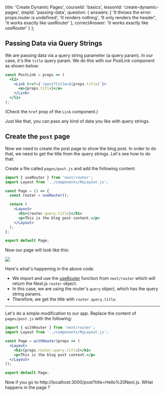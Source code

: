 
  title: 'Create Dynamic Pages',
  courseId: 'basics',
  lessonId: 'create-dynamic-pages',
  stepId: 'passing-data',
  question: {
    answers: [
      'It throws the error: props.router is undefined',
      'It renders nothing',
      'It only renders the header',
      'It works exactly like useRouter'
    ],
    correctAnswer: 'It works exactly like useRouter'
  }
};

## Passing Data via Query Strings

We are passing data via a query string parameter (a query param). In our case, it's the `title` query param. We do this with our PostLink component as shown below:

```jsx
const PostLink = props => (
  <li>
    <Link href={`/post?title=${props.title}`}>
      <a>{props.title}</a>
    </Link>
  </li>
);
```

(Check the `href` prop of the `Link` component.)

Just like that, you can pass any kind of data you like with query strings.

## Create the `post` page

Now we need to create the post page to show the blog post. In order to do that, we need to get the title from the query strings. Let's see how to do that:

Create a file called `pages/post.js` and add the following content:

```jsx
import { useRouter } from 'next/router';
import Layout from '../components/MyLayout.js';

const Page = () => {
  const router = useRouter();

  return (
    <Layout>
      <h1>{router.query.title}</h1>
      <p>This is the blog post content.</p>
    </Layout>
  );
};

export default Page;
```

Now our page will look like this:

![](https://cloud.githubusercontent.com/assets/50838/24542721/5fdd9c26-161a-11e7-9b10-296d4cb6912d.png)

Here's what's happening in the above code.

- We import and use the [useRouter](https://nextjs.org/docs#use-router) function from `next/router` which will return the Next.js `router` object.
- In this case, we are using the router's `query` object, which has the query string params.
- Therefore, we get the title with `router.query.title`.

---

Let's do a simple modification to our app. Replace the content of `pages/post.js` with the following:

```jsx
import { withRouter } from 'next/router';
import Layout from '../components/MyLayout.js';

const Page = withRouter(props => (
  <Layout>
    <h1>{props.router.query.title}</h1>
    <p>This is the blog post content.</p>
  </Layout>
));

export default Page;
```

Now if you go to http://localhost:3000/post?title=Hello%20Next.js. WHat happens in the page ?

